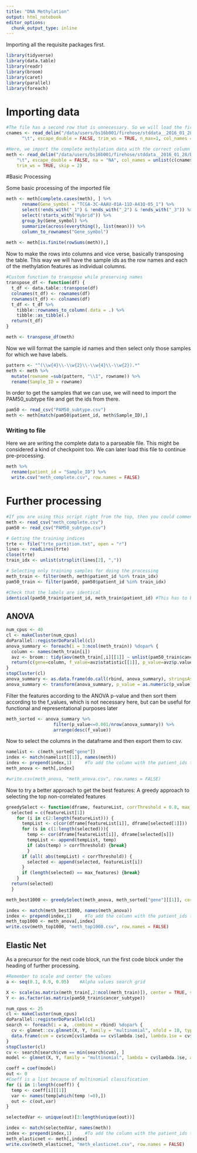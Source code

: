 ```yaml
---
title: "DNA Methylation"
output: html_notebook
editor_options: 
  chunk_output_type: inline
---
```


Importing all the requisite packages first.
```r
library(tidyverse)
library(data.table)
library(readr)
library(broom)
library(caret)
library(parallel)
library(foreach)
```

# Importing data

```r
#The file has a second row that is unnecessary. So we will load the first row first and then load the rest of it.
cnames <- read_delim("/data/users/bs16b001/firehose/stddata__2016_01_28/BRCA/20160128/gdac.broadinstitute.org_BRCA.Merge_methylation__humanmethylation450__jhu_usc_edu__Level_3__within_bioassay_data_set_function__data.Level_3.2016012800.0.0/meth.txt", 
      "\t", escape_double = FALSE, trim_ws = TRUE, n_max=1, col_names = FALSE)

#Here, we import the complete methylation data with the correct column names and making sure that the beta values are imported as numeric types rather than character type.
meth <- read_delim("/data/users/bs16b001/firehose/stddata__2016_01_28/BRCA/20160128/gdac.broadinstitute.org_BRCA.Merge_methylation__humanmethylation450__jhu_usc_edu__Level_3__within_bioassay_data_set_function__data.Level_3.2016012800.0.0/meth.txt", 
    "\t", escape_double = FALSE, na = "NA", col_names = unlist(c(cnames[1,])),
    trim_ws = TRUE, skip = 2)
```

#Basic Processing

Some basic processing of the imported file
```r
meth <- meth[complete.cases(meth), ] %>%
      rename(Gene_symbol = "TCGA-3C-AAAU-01A-11D-A41Q-05_1") %>%
      select(!ends_with("_1") & !ends_with("_2") & !ends_with("_3")) %>%
      select(!starts_with("Hybrid")) %>%
      group_by(Gene_symbol) %>%
      summarize(across(everything(), list(mean))) %>%
      column_to_rownames("Gene_symbol")
      
meth <- meth[is.finite(rowSums(meth)),]
```

Now to make the rows into columns and vice verse, basically transposing the table. This way we will have the sample ids as the row names and each of the methylation features as individual columns.
```r
#Custom function to transpose while preserving names
transpose_df <- function(df) {
  t_df <- data.table::transpose(df)
  colnames(t_df) <- rownames(df)
  rownames(t_df) <- colnames(df)
  t_df <- t_df %>%
    tibble::rownames_to_column(.data = .) %>%
    tibble::as_tibble(.)
  return(t_df)
}

meth <- transpose_df(meth)
```

Now we will format the sample id names and then select only those samples for which we have labels.
```r
pattern <- "^(\\w{4}\\-\\w{2}\\-\\w{4}\\-\\w{2}).*"
meth <- meth %>%  
  mutate(rowname =sub(pattern, "\\1", rowname)) %>%
  rename(Sample_ID = rowname)
```

In order to get the samples that we can use, we will need to import the PAM50_subtype file and get the ids from there.
```r
pam50 <- read_csv("PAM50_subtype.csv")
meth <- meth[match(pam50$patient_id, meth$Sample_ID),]
```

### Writing to file

Here we are writing the complete data to a parseable file. This might be considered a kind of checkpoint too. We can later load this file to continue pre-processing.
```r
meth %>%
  rename(patient_id = "Sample_ID") %>%
  write.csv("meth_complete.csv", row.names = FALSE)
```


# Further processing
```r
#If you are using this script right from the top, then you could comment out the next line
meth <- read_csv("meth_complete.csv")
pam50 <- read_csv("PAM50_subtype.csv")

# Getting the training indices
trte <- file("trte_partition.txt", open = "r")
lines <- readLines(trte)
close(trte)
train_idx <- unlist(strsplit(lines[2], ","))

# Selecting only training samples for doing the processing
meth_train <- filter(meth, meth$patient_id %in% train_idx)
pam50_train <- filter(pam50, pam50$patient_id %in% train_idx)

#Check that the labels are identical
identical(pam50_train$patient_id, meth_train$patient_id) #This has to be true
```

## ANOVA
```r
num_cpus <- 40
cl <- makeCluster(num_cpus)
doParallel::registerDoParallel(cl)
anova_summary <- foreach(i = 3:ncol(meth_train)) %dopar% {
  column <- names(meth_train[i]) 
  avz <- broom:: tidy(aov(meth_train[,i][[1]] ~ unlist(pam50_train$cancer_subtype))) # Each ANOVA test iterating through each column
  return(c(gene=column, f_value=avz$statistic[[1]], p_value=avz$p.value[[1]]))
}
stopCluster(cl)
anova_summary <- as.data.frame(do.call(rbind, anova_summary), stringsAsFactors = FALSE)
anova_summary <- transform(anova_summary, p_value = as.numeric(p_value), f_value = as.numeric(f_value))
```

Filter the features according to the ANOVA p-value and then sort them according to the f_values, which is not necessary here, but can be useful for functional and representational purposes later
```r
meth_sorted <- anova_summary %>% 
                  filter(p_value<=0.001/nrow(anova_summary)) %>% 
                  arrange(desc(f_value))
```
Now to select the columns in the dataframe and then export them to csv.
```r
namelist <- c(meth_sorted["gene"])
index <- match(namelist[[1]], names(meth))
index <- prepend(index,1)     #To add the column with the patient_ids too to the output
meth_anova <- meth[,index]  

#write.csv(meth_anova, "meth_anova.csv", row.names = FALSE)
```
Now to try a better approach to get the best features: A greedy approach to selecting the top non-correlated features
```r
greedySelect <- function(dframe, featureList, corrThreshold = 0.8, max_features = 1000){
  selected = c(featureList[1])
    for (i in c(2:length(featureList))) {
      tempList <- c(cor(dframe[featureList[i]], dframe[selected[1]])) 
      for (s in c(1:length(selected))){
        temp <- cor(dframe[featureList[i]], dframe[selected[s]])
        tempList <- append(tempList, temp)
        if (abs(temp) > corrThreshold) {break}
        }
      if (all( abs(tempList) < corrThreshold)) {
        selected <- append(selected, featureList[i])
      }
      if (length(selected) == max_features) {break}
    }
  return(selected)
  }
```

```r
meth_best1000 <- greedySelect(meth_anova, meth_sorted["gene"][[1]], corrThreshold = 0.7)

index <- match(meth_best1000, names(meth_anova))
index <- prepend(index,1)     #To add the column with the patient_ids too to the output
meth_top1000 <- meth_anova[,index]
write.csv(meth_top1000, "meth_top1000.csv", row.names = FALSE)
```

## Elastic Net
As a precursor for the next code block, run the first code block under the heading of further processing.
```r
#Remember to scale and center the values
a <- seq(0.1, 0.9, 0.05)    #Alpha values search grid

X <- scale(as.matrix(meth_train[,2:ncol(meth_train)]), center = TRUE, scale = TRUE)
Y <- as.factor(as.matrix(pam50_train$cancer_subtype))

num_cpus <- 25
cl <- makeCluster(num_cpus) 
doParallel::registerDoParallel(cl)
search <- foreach(i = a, .combine = rbind) %dopar% {
  cv <- glmnet::cv.glmnet(X, Y, family = "multinomial", nfold = 10, type.measure = "deviance", parallel = TRUE, alpha = i)
  data.frame(cvm = cv$cvm[cv$lambda == cv$lambda.1se], lambda.1se = cv$lambda.1se, alpha = i)
}
stopCluster(cl)
cv <- search[search$cvm == min(search$cvm), ]
model <- glmnet(X, Y, family = "multinomial", lambda = cv$lambda.1se, alpha = cv$alpha)

coeff = coef(model)
out <- 0
#Coeff is a list because of multinomial classification
for (i in 1:length(coeff)) {
  temp <- coeff[i][[1]]
  var <- names(temp[which(temp !=0),])
  out <- c(out,var)
}

selectedVar <- unique(out)[3:length(unique(out))]
```
```r
index <- match(selectedVar, names(meth))
index <- prepend(index,1)     #To add the column with the patient_ids too to the output
meth_elasticnet <- meth[,index]
write.csv(meth_elasticnet, "meth_elasticnet.csv", row.names = FALSE)
```

